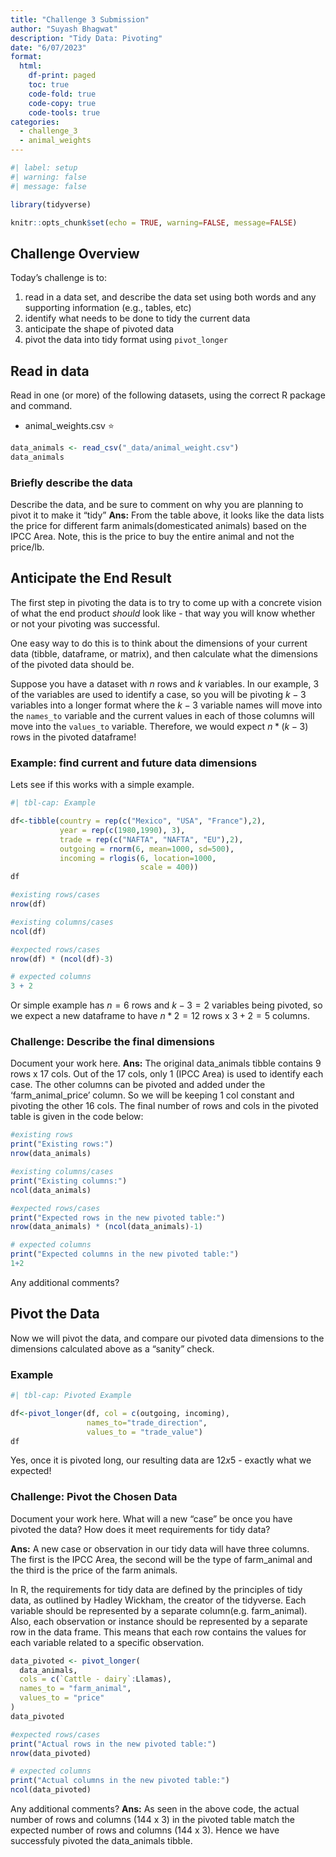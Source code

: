 ```yaml
---
title: "Challenge 3 Submission"
author: "Suyash Bhagwat"
description: "Tidy Data: Pivoting"
date: "6/07/2023"
format:
  html:
    df-print: paged
    toc: true
    code-fold: true
    code-copy: true
    code-tools: true
categories:
  - challenge_3
  - animal_weights
---
```


```r
#| label: setup
#| warning: false
#| message: false

library(tidyverse)

knitr::opts_chunk$set(echo = TRUE, warning=FALSE, message=FALSE)
```

## Challenge Overview

Today's challenge is to:

1.  read in a data set, and describe the data set using both words and any supporting information (e.g., tables, etc)
2.  identify what needs to be done to tidy the current data
3.  anticipate the shape of pivoted data
4.  pivot the data into tidy format using `pivot_longer`

## Read in data

Read in one (or more) of the following datasets, using the correct R package and command.

-   animal_weights.csv ⭐

```r
data_animals <- read_csv("_data/animal_weight.csv")
data_animals
```

### Briefly describe the data

Describe the data, and be sure to comment on why you are planning to pivot it to make it "tidy"
**Ans:** From the table above, it looks like the data lists the price for different farm animals(domesticated animals) based on the IPCC Area. Note, this is the price to buy the entire animal and not the price/lb. 

## Anticipate the End Result

The first step in pivoting the data is to try to come up with a concrete vision of what the end product *should* look like - that way you will know whether or not your pivoting was successful.

One easy way to do this is to think about the dimensions of your current data (tibble, dataframe, or matrix), and then calculate what the dimensions of the pivoted data should be.

Suppose you have a dataset with $n$ rows and $k$ variables. In our example, 3 of the variables are used to identify a case, so you will be pivoting $k-3$ variables into a longer format where the $k-3$ variable names will move into the `names_to` variable and the current values in each of those columns will move into the `values_to` variable. Therefore, we would expect $n * (k-3)$ rows in the pivoted dataframe!

### Example: find current and future data dimensions

Lets see if this works with a simple example.

```r
#| tbl-cap: Example

df<-tibble(country = rep(c("Mexico", "USA", "France"),2),
           year = rep(c(1980,1990), 3), 
           trade = rep(c("NAFTA", "NAFTA", "EU"),2),
           outgoing = rnorm(6, mean=1000, sd=500),
           incoming = rlogis(6, location=1000, 
                             scale = 400))
df

#existing rows/cases
nrow(df)

#existing columns/cases
ncol(df)

#expected rows/cases
nrow(df) * (ncol(df)-3)

# expected columns 
3 + 2
```

Or simple example has $n = 6$ rows and $k - 3 = 2$ variables being pivoted, so we expect a new dataframe to have $n * 2 = 12$ rows x $3 + 2 = 5$ columns.

### Challenge: Describe the final dimensions

Document your work here.
**Ans:** The original data_animals tibble contains 9 rows x 17 cols. Out of the 17 cols, only 1 (IPCC Area) is used to identify each case. The other columns can be pivoted and added under the 'farm_animal_price' column. So we will be keeping 1 col constant and pivoting the other 16 cols. The final number of rows and cols in the pivoted table is given in the code below:
```r

#existing rows
print("Existing rows:")
nrow(data_animals)

#existing columns/cases
print("Existing columns:")
ncol(data_animals)

#expected rows/cases
print("Expected rows in the new pivoted table:")
nrow(data_animals) * (ncol(data_animals)-1)

# expected columns
print("Expected columns in the new pivoted table:")
1+2

```

Any additional comments?

## Pivot the Data

Now we will pivot the data, and compare our pivoted data dimensions to the dimensions calculated above as a "sanity" check.

### Example

```r
#| tbl-cap: Pivoted Example

df<-pivot_longer(df, col = c(outgoing, incoming),
                 names_to="trade_direction",
                 values_to = "trade_value")
df
```

Yes, once it is pivoted long, our resulting data are $12x5$ - exactly what we expected!

### Challenge: Pivot the Chosen Data

Document your work here. What will a new "case" be once you have pivoted the data? How does it meet requirements for tidy data?

**Ans:** A new case or observation in our tidy data will have three columns. The first is the IPCC Area, the second will be the type of farm_animal and the third is the price of the farm animals. 

In R, the requirements for tidy data are defined by the principles of tidy data, as outlined by Hadley Wickham, the creator of the tidyverse. Each variable should be represented by a separate column(e.g. farm_animal). Also, each observation or instance should be represented by a separate row in the data frame. This means that each row contains the values for each variable related to a specific observation.

```r

data_pivoted <- pivot_longer(
  data_animals,
  cols = c(`Cattle - dairy`:Llamas),
  names_to = "farm_animal",
  values_to = "price"
)
data_pivoted

#expected rows/cases
print("Actual rows in the new pivoted table:")
nrow(data_pivoted)

# expected columns
print("Actual columns in the new pivoted table:")
ncol(data_pivoted)
```

Any additional comments?
**Ans:** As seen in the above code, the actual number of rows and columns (144 x 3) in the pivoted table match the expected number of rows and columns (144 x 3). Hence we have successfuly pivoted the data_animals tibble.

